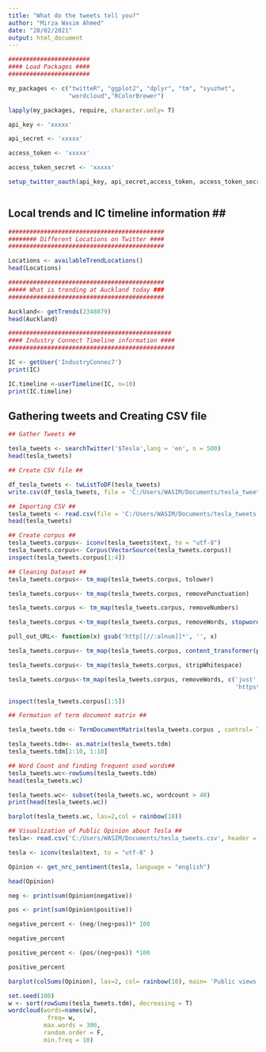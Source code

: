 ```yaml
---
title: "What do the tweets tell you?"
author: "Mirza Wasim Ahmed"
date: "28/02/2021"
output: html_document
---
```




```r
#######################
#### Load Packages ####
#######################

my_packages <- c("twitteR", "ggplot2", "dplyr", "tm", "syuzhet",
                 "wordcloud","RColorBrewer")

lapply(my_packages, require, character.only= T)
```



```r
api_key <- 'xxxxx'

api_secret <- 'xxxxx'

access_token <- 'xxxxx'

access_token_secret <- 'xxxxx'

setup_twitter_oauth(api_key, api_secret,access_token, access_token_secret)

```

```r

```


##############################################
## Local trends and IC timeline information ## ##############################################

```r
############################################
######## Different Locations on Twitter ####
############################################

Locations <- availableTrendLocations()
head(Locations)

############################################
##### What is trending at Auckland today ###
############################################

Auckland<- getTrends(2348079)
head(Auckland)

##############################################
#### Industry Connect Timeline information ####
###############################################

IC <- getUser('IndustryConnec7')
print(IC)

IC.timeline <-userTimeline(IC, n=10)
print(IC.timeline)


```

############################################
## Gathering tweets and Creating CSV file ##
############################################


```r
## Gather Tweets ##

tesla_tweets <- searchTwitter('$Tesla',lang = 'en', n = 500)
head(tesla_tweets)

## Create CSV file ## 

df_tesla_tweets <- twListToDF(tesla_tweets)
write.csv(df_tesla_tweets, file = 'C:/Users/WASIM/Documents/tesla_tweets.csv', row.names = FALSE)
```


```r
## Importing CSV ##
tesla_tweets <- read.csv(file = 'C:/Users/WASIM/Documents/tesla_tweets.csv')
head(tesla_tweets)

```


```r
## Create corpus ##
tesla_tweets.corpus<- iconv(tesla_tweets$text, to = "utf-8")
tesla_tweets.corpus<- Corpus(VectorSource(tesla_tweets.corpus))
inspect(tesla_tweets.corpus[1:4])
```



```r
## Cleaning Dataset ##
tesla_tweets.corpus<- tm_map(tesla_tweets.corpus, tolower)

tesla_tweets.corpus<- tm_map(tesla_tweets.corpus, removePunctuation)

tesla_tweets.corpus <- tm_map(tesla_tweets.corpus, removeNumbers)

tesla_tweets.corpus <-tm_map(tesla_tweets.corpus, removeWords, stopwords('english'))

pull_out_URL<- function(x) gsub('http[[//:alnum]]*', '', x)

tesla_tweets.corpus<- tm_map(tesla_tweets.corpus, content_transformer(pull_out_URL))

tesla_tweets.corpus<- tm_map(tesla_tweets.corpus, stripWhitespace)

tesla_tweets.corpus<-tm_map(tesla_tweets.corpus, removeWords, c('just', 'twitter', 'retweets','will','this','anymore','httpstcojavpsgnk', 'fufffuduufef', 'a...', 'hey',"what's", 'httpstcopawwwpmoh','httpstcotabjklcsm','httpstcomakeehalu','httpstcouxsxkyz',
                                                                'httpstcorcspolddp','sssvenky','httpstcopxwpqewdy','httpstcotlxddmwdf'))

inspect(tesla_tweets.corpus[1:5])

```

```r
## Formation of term document matrix ##

tesla_tweets.tdm <- TermDocumentMatrix(tesla_tweets.corpus , control= list(minWordLength= c(1, Inf)))

tesla_tweets.tdm<- as.matrix(tesla_tweets.tdm)
tesla_tweets.tdm[1:10, 1:10]
```


```r
## Word Count and finding frequent used words##
tesla_tweets.wc<-rowSums(tesla_tweets.tdm)
head(tesla_tweets.wc)

tesla_tweets.wc<- subset(tesla_tweets.wc, wordcount > 40)
print(head(tesla_tweets.wc))
```


```r
barplot(tesla_tweets.wc, las=2,col = rainbow(10))

```


```r
## Visualization of Public Opinion about Tesla ##
tesla<- read.csv('C:/Users/WASIM/Documents/tesla_tweets.csv', header = T)

tesla <- iconv(tesla$text, to = "utf-8" )

Opinion <- get_nrc_sentiment(tesla, language = "english")

head(Opinion)

neg <- print(sum(Opinion$negative))

pos <- print(sum(Opinion$positive))

negative_percent <- (neg/(neg+pos))* 100

negative_percent

positive_percent <- (pos/(neg+pos)) *100

positive_percent
```


```r
barplot(colSums(Opinion), las=2, col= rainbow(10), main= 'Public views about Tesla', ylab= 'count')
```






```r
set.seed(100)
w <- sort(rowSums(tesla_tweets.tdm), decreasing = T)
wordcloud(words=names(w),
           freq= w,
          max.words = 300,
          random.order = F,
          min.freq = 10)
```


